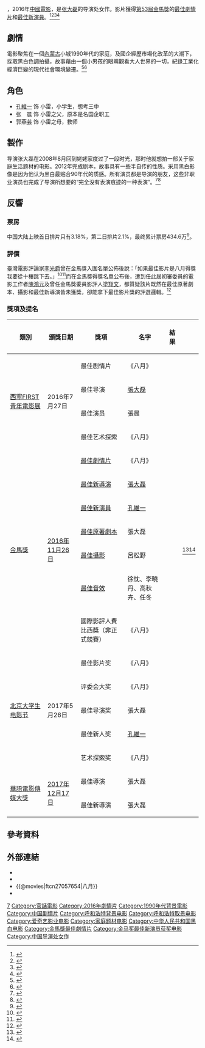 {{Infobox Film
| name               = 八月
| original_name      = {{lang|en|The Summer Is Gone}}
| image              = The Summer Is Gone.jpg
| caption            = 
| director           = [[张大磊|张大磊]]
| producer           = [[萬瑪才旦|萬瑪才旦]]
| producer_2         = 张建华
| writer             = 張大磊
| screenplay         = 張大磊
| story              = 張大磊
| starring           = 孔維一<br/>張晨<br/>郭燕芸
| music              = 
| cinematography     = [[呂松野|呂松野]]
| editing            = [[廖庆松|廖庆松]]
| production_company = 爱奇艺影业<br>北京麦丽丝影视文化有限责任公司<br>北京永旭良辰文化发展有限公司<br>霍尔果斯映可大方传媒有限公司<br>北京果实创想影视文化有限公司<br>北京追踪影视文化有限公司<br>东方影业有限公司<br>北京天地力行影业有限责任公司<br>火象（上海）影视文化发展有限公司
| distributor        = 爱奇艺影业（中国）<br/>安乐影片有限公司（香港）
| released           =2016年7月23日（西寧）<br>
2017年3月24日（中國大陸）<br>
2017年6月8日（香港）<br>
2017年6月9日（臺灣）<br>
| runtime            = 106 分鐘
| country            = {{中國大陸電影產地}}
| language           = 普通话
| budget             = 
| gross              = 
}}
{{engname|《八月》|The Summer Is Gone }}，2016年[[中國電影|中國電影]]，是[[张大磊|张大磊]]的导演处女作。影片獲得[[第53屆金馬獎|第53屆金馬獎]]的[[金馬獎最佳劇情片|最佳劇情片]]和[[金馬獎最佳新演員|最佳新演員]]。<ref>{{cite news|title=金馬獎／大爆冷門 最佳劇情片被「八月」抱走|publisher=聯合報|url=http://udn.com/news/story/8/2132064|date=2016-11-25|author=李姿瑩|accessdate=2016-11-25|language=zh-hant|archive-date=2019-06-22|archive-url=https://web.archive.org/web/20190622225020/https://udn.com/news/story/8/2132064|dead-url=no}}</ref><ref>{{cite news|title=《八月》獲最佳劇情片 10歲孔維一挑大樑|publisher=大紀元|url=http://www.epochtimes.com/b5/16/11/26/n8531030.htm|date=2016-11-25|author=陳品旭|accessdate=2016-11-25|language=zh-hant|archive-date=2019-06-09|archive-url=https://web.archive.org/web/20190609022212/http://www.epochtimes.com/b5/16/11/26/n8531030.htm|dead-url=no}}</ref><ref>{{cite news|title=金馬3獎大贏家 八月奪最佳劇情片|publisher=中央社|url=http://www.cna.com.tw/news/firstnews/201611265020-1.aspx|date=2016-11-25|author=鄭景雯|accessdate=2016-11-25|language=zh-hant|archive-date=2018-08-11|archive-url=https://web.archive.org/web/20180811063845/http://www.cna.com.tw/news/firstnews/201611265020-1.aspx|dead-url=no}}</ref><ref >{{cite web |url=http://news.mtime.com/2016/12/04/1563949.html |language= |title=金马最佳影片《八月》定档2017年3月24日 |publisher=Mtime时光网 |date=2016-12-04 |accessdate= |archive-url=https://web.archive.org/web/20161227195610/http://news.mtime.com/2016/12/04/1563949.html |archive-date=2016年12月27日 |dead-url=yes }}</ref>

== 劇情 ==
電影聚焦在一個[[內蒙古|內蒙古]]小城1990年代的家庭，及國企經歷市場化改革的大潮下，採取黑白色調拍攝，故事藉由一個小男孩的眼睛觀看大人世界的一切，紀錄工業化經濟巨變的現代社會環境變遷。<ref>{{cite news|title=戲說陸國企改革 八月跨海騎金馬|publisher=中國時報|url=http://www.chinatimes.com/newspapers/20161128000620-260301|date=2016-11-28|author=黃阡阡|accessdate=2016-11-30|language=zh-hant|archive-date=2019-06-24|archive-url=https://web.archive.org/web/20190624163007/https://www.chinatimes.com/newspapers/20161128000620-260301|dead-url=no}}</ref><ref>{{cite news|title=搖滾少年電影路──專訪金馬獎最佳劇情片《八月》導演張大磊|publisher=報導者|url=https://www.twreporter.org/a/director-zhang-dalei|date=2016-12-07|author=王儀君|accessdate=2016-12-07|language=zh-hant|archive-date=2019-06-11|archive-url=https://web.archive.org/web/20190611051004/https://www.twreporter.org/a/director-zhang-dalei|dead-url=no}}</ref>

== 角色 ==
*[[孔維一|孔維一]] 饰 小雷，小学生，想考三中
*张　晨 饰 小雷之父，原本是名国企职工
*郭燕芸 饰 小雷之母，教师

== 製作 ==
导演张大磊在2008年8月回到姥姥家度过了一段时光，那时他就想拍一部关于家庭生活题材的电影。2012年完成剧本，故事具有一些半自传的性质。采用黑白影像是因为他认为黑白最贴合90年代的质感。所有演员都是导演的朋友，这些非职业演员也完成了导演所想要的“完全没有表演痕迹的一种表演”。<ref >{{cite web |url=http://news.mtime.com/2016/11/28/1563686.html |language= |title=金马最佳影片《八月》拍起来不容易 |publisher=时光网 |date=2016-11-28 |accessdate= |archive-date=2019-06-06 |archive-url=https://web.archive.org/web/20190606215637/http://news.mtime.com/2016/11/28/1563686.html |dead-url=no }}</ref><ref >{{cite web |url=http://news.mtime.com/2016/11/20/1563294.html |language= |title=金马提名片《八月》首曝海报预告 |publisher=时光网 |date=2016-11-20 |accessdate= |archive-date=2019-06-04 |archive-url=https://web.archive.org/web/20190604104206/http://news.mtime.com/2016/11/20/1563294.html |dead-url=no }}</ref>

== 反響 ==

=== 票房 ===
中国大陆上映首日排片只有3.18%，第二日排片2.1%，最终累计票房434.6万<ref>{{Cite web |url=http://www.cbooo.cn/m/655812 |title=八月（2017） |accessdate=2017-05-03 |archive-date=2017-08-06 |archive-url=https://web.archive.org/web/20170806023325/http://www.cbooo.cn/m/655812 |dead-url=no }}</ref>。

=== 評價 ===
臺灣電影評論家[[李光爵|李光爵]]曾在金馬獎入圍名單公佈後說：「如果最佳影片是八月得獎我要從十樓跳下去。」<ref>{{cite news|title=《八月》得獎要從10樓跳下去！　膝關節「祭品文」成真|publisher=東森新聞|url=http://star.ettoday.net/news/818462|date=2016-11-25|author=楊奇|accessdate=2016-11-25|language=zh-hant|archive-date=2020-08-05|archive-url=https://web.archive.org/web/20200805230640/https://star.ettoday.net/news/818462|dead-url=no}}</ref><ref>{{cite news|title=稱《八月》拿獎自己就跳樓　膝關節：又不是發誓|publisher=蘋果日報|url=http://www.appledaily.com.tw/realtimenews/article/new/20161127/998774/|date=2016-11-27|author=吳祥瑞|accessdate=2016-11-30|language=zh-hant|archive-date=2017-09-21|archive-url=https://web.archive.org/web/20170921185855/http://www.appledaily.com.tw/realtimenews/article/new/20161127/998774|dead-url=no}}</ref>而在金馬獎得獎名單公布後，遭到任此屆初審委員的電影工作者[[陳鴻元|陳鴻元]]及曾任金馬獎委員影評人[[塗翔文|塗翔文]]，都質疑該片既然在最佳原著劇本、攝影和最佳新導演皆未獲獎，卻能拿下最佳影片獎的評選邏輯。<ref>{{cite news|title=《八月》編導攝影都輸卻奪最大獎 金馬評審邏輯遭幹譙|publisher=自由時報|url=http://ent.ltn.com.tw/news/paper/1056241|date=2016-11-28|author=賀靜賢、盧家豪|accessdate=2016-11-30|language=zh-hant|archive-date=2019-06-29|archive-url=https://web.archive.org/web/20190629065016/https://ent.ltn.com.tw/news/paper/1056241|dead-url=no}}</ref>

=== 獎項及提名 ===
{| class="wikitable sortable plainrowheaders"
! 類別
! 頒獎日期
! 獎項
! 名字
! 結果
! scope="col" class="unsortable"| {{Abbr|參考|參考文獻}}
|-
|rowspan="4"| [[西寧FIRST青年電影展|西寧FIRST青年電影展]]
|rowspan="4"| 2016年7月27日
| 最佳剧情片
| 《八月》
| {{nom}}
|
|-
| 最佳导演
| [[張大磊|張大磊]]
| {{nom}}
|
|-
| 最佳演员
| 張晨
| {{nom}}
|
|-
| 最佳艺术探索
| 《八月》
| {{nom}}
|
|-
|rowspan="7"| [[金馬獎|金馬獎]]
|rowspan="7"| [[第53屆金馬獎|2016年11月26日]]
| [[金馬獎最佳劇情片|最佳劇情片]]
| 《八月》
| {{won}}
|rowspan="7"|<ref>{{cite news|title=《八月》導演意外拿最佳影片　「金馬公平公正」|publisher=蘋果日報|url=http://www.appledaily.com.tw/realtimenews/article/new/20161127/998569|date=2016-11-27|author=張力文|accessdate=2016-11-30|language=zh-hant|archive-date=2017-09-08|archive-url=https://web.archive.org/web/20170908180750/http://www.appledaily.com.tw/realtimenews/article/new/20161127/998569|dead-url=no}}</ref><ref>{{cite news|title=「八月」摘下最佳影片 導演想把獎座留在這地方|publisher=聯合報|url=http://udn.com/news/story/8/2132931|date=2016-11-27|author=蘇詠智|accessdate=2016-11-30|language=zh-hant|archive-date=2019-06-29|archive-url=https://web.archive.org/web/20190629061950/https://udn.com/news/story/8/2132931|dead-url=no}}</ref>
|-
| [[金馬獎最佳新導演|最佳新導演]]
| [[張大磊|張大磊]]
|{{nom}}
|-
| [[金馬獎最佳新演員|最佳新演員]]
| [[孔維一|孔維一]]
|{{won}}
|-
| [[金馬獎最佳原著劇本|最佳原著劇本]]
| 張大磊
|{{nom}}
|-
| [[金馬獎最佳攝影|最佳攝影]]
| 呂松野
| {{nom}}
|-
| [[金馬獎最佳音效|最佳音效]]
| 徐忱、李曉丹、高秋卉、任冬
| {{nom}}
|-
| 國際影評人費比西獎（非正式競賽）
|《八月》 
| {{won}}
|-
|rowspan="5"| [[北京大学生电影节|北京大学生电影节]]
|rowspan="5"| 2017年5月26日
| 最佳影片奖
| 《八月》
| {{nom}}
|
|-
| 评委会大奖
|《八月》 
| {{won}}
|
|-
| 最佳导演奖
| 張大磊
| {{nom}}
|
|-
| 最佳新人奖
| [[孔維一|孔維一]] 
| {{nom}}
|
|-
| 艺术探索奖
|《八月》 
| {{nom}}
|
|-
|rowspan="2"| [[華語電影傳媒大獎|華語電影傳媒大獎]]
|rowspan="2"| [[2017電影之夜|2017年12月17日]]
| 最佳導演
| 張大磊
| {{nom}}
|
|-
|最佳新導演
| 張大磊
| {{nom}}
|
|}

==參考資料==
{{reflist|2}}

==外部連結==
* {{douban|title=八月}}
* {{mtime|234857|八月}}
* {{@movies|ftcn27057654|八月}}
* {{imdb title|6118258|八月}}

{{金馬獎最佳劇情片|第53屆}}
{{青年電影手冊華語十佳頒獎典禮華語十佳電影}}
{{DEFAULTSORT:BA}}
[[Category:2016年中国电影作品|7]]
[[Category:官話電影|Category:官話電影]]
[[Category:2016年劇情片|Category:2016年劇情片]]
[[Category:1990年代背景電影|Category:1990年代背景電影]]
[[Category:中国剧情片|Category:中国剧情片]]
[[Category:呼和浩特背景电影|Category:呼和浩特背景电影]]
[[Category:呼和浩特取景电影|Category:呼和浩特取景电影]]
[[Category:爱奇艺影业电影|Category:爱奇艺影业电影]]
[[Category:家庭题材电影|Category:家庭题材电影]]
[[Category:中华人民共和国黑白电影|Category:中华人民共和国黑白电影]]
[[Category:金馬獎最佳劇情片|Category:金馬獎最佳劇情片]]
[[Category:金马奖最佳新演员获奖电影|Category:金马奖最佳新演员获奖电影]]
[[Category:中国导演处女作|Category:中国导演处女作]]